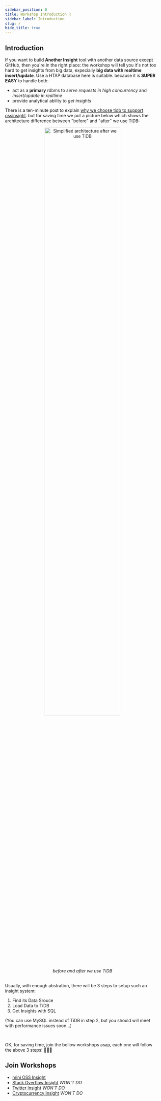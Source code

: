 ```yaml
---
sidebar_position: 0
title: Workshop Introduction 🔧
sidebar_label: Introduction
slug: /
hide_title: true
---
```


## Introduction

If you want to build **Another Insight** tool with another data source except GitHub, then you're in the right place: the workshop will tell you it's not too hard to get insights from big data, expecially **big data with realtime insert/update**. Use a HTAP database here is suitable. because it is **SUPER EASY** to handle both:
* act as a **primary** rdbms to _serve requests in high concurrency_ and _insert/update in realtime_
* provide analytical ability to _get insights_

There is a ten-minute post to explain [why we choose tidb to support ossinsight](/blog/why-we-choose-tidb-to-support-ossinsight). but for saving time we put a picture below which shows the architecture difference between "before" and "after" we use TiDB:
<center>
  <img width="70%" src={require('@site/blog/why-we-choose-tidb-to-support-ossinsight/how-different-db-handle-github-data.jpg').default} alt='Simplified architecture after we use TiDB' />
</center>
<center><i>before and after we use TiDB</i></center>

<br />

Usually, with enough abstration, there will be 3 steps to setup such an insight system:

1. Find its Data Srouce
2. Load Data to TiDB
3. Get Insights with SQL

(You can use MySQL instead of TiDB in step 2, but you should will meet with performance issues soon...)

<br />

OK, for saving time, join the bellow workshops asap, each one will follow the above 3 steps!  🏃🏃🏃

## Join Workshops

* [mini OSS Insight](/workshop/mini-ossinsight)
* [Stack Overflow Insight](/workshop/stackoverflow-insight) _WON'T DO_
* [Twitter Insight](/workshop/twitter-insight) _WON'T DO_
* [Cryptocurrency Insight](/workshop/cryptocurrency-insight) _WON'T DO_
